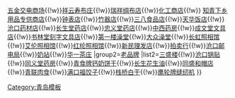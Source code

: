 {{Navbox
|name=沧口商业名号
|title=沧口区商业名号<ref>{{Cite|url=http://www.dailyqd.com/2015-01/05/content_194543.htm|title=《李沧记忆》（暂定名）丛书相关文史资料征集启事|author=青报网综合|publisher=青岛日报官网|date=2015-01-05}}</ref>
|above=[[Portal:青岛|沧口主题页]]
|selected={{{1|}}}
|state={{{state<includeonly>|collapsed</includeonly>}}}
|group1 = [[四流中路商业街]]
|list1 = [[四流中路百货店]]{{!w}}[[五金交电商场]]{{!w}}[[祥云寿布庄]]{{!w}}[[瑞祥绸布店]]{{!w}}[[化工商店]]{{!w}}
[[知青下乡用品专供商店]]{{!w}}[[钟表店]]{{!w}}[[竹器店]]{{!w}}[[三八食品店]]{{!w}}[[天华饭店]]{{!w}}[[沧口药材店]]{{!w}}[[长生堂药店]]{{!w}}[[忠义堂药店]]{{!w}}[[中西药房]]{{!w}}[[成文堂文具店]]{{!w}}[[书林堂刻字文具店]]{{!w}}[[第一楼澡堂]]{{!w}}[[大众澡堂]]{{!w}}[[长虹照相馆]]{{!w}}[[艾伦照相馆]]{{!w}}[[红纶照相馆]]{{!w}}[[新民理发店]]{{!w}}[[拍卖行]]{{!w}}[[沧口邮电局]]{{!w}}[[奶站]]{{!w}}[[华一茶庄]]
|group2=[[老品牌]]
|list2=[[三盛楼]]{{!w}}[[沧口锅贴]]{{!w}}[[同义堂药房]]{{!w}}[[青食牌钙奶饼干]]{{!w}}[[长生花生油]]{{!w}}[[同盛和帽店]]{{!w}}[[青联肉食]]{{!w}}[[满口福饺子]]{{!w}}[[栈桥白干]]{{!w}}[[鹰轮牌缝纫机]]
}}
[[Category:青岛模板]]